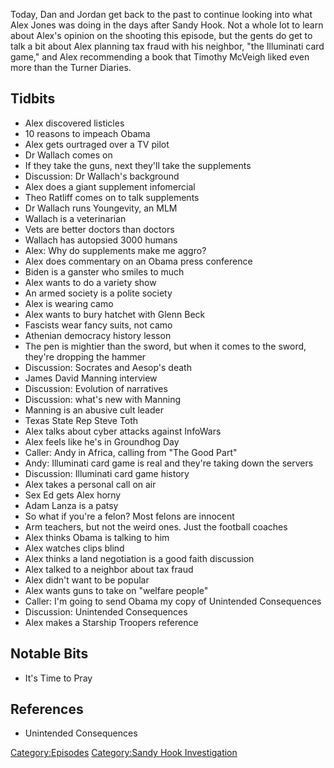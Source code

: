 {{DEFAULTSORT:
    #_EPISODE_0294:January 15-16, 2013
}}{{Episode
    | title             = January 15-16, 2013
    | caption           = Listen to this episode on [https://knowledgefight.libsyn.com/knowledge-fight-january-15-16-2013 Libsyn] [https://open.spotify.com/episode/7sO4kl1i58djWleh1zx8bn Spotify]
    | episodeNumber     = 294
    | length            = 02:18:59
    | airDate           = May 10, 2019
    | coverageStartDate = January 15, 2013
    | coverageEndDate   = January 16, 2013
    | episodeType       = [[:Category:Sandy Hook Investigation|Sandy Hook Investigation]]
    | appearance        = [[Dr Joel Wallach]], [[Theo Ratliff]], [[Glenn Beck]], [[James David Manning]], [[Steve Toth]], [[Adam Lanza]]
    | oocDrop           = I'm God!
    | previousEpisode   = [[293: May 2-3, 2019]]
    | nextEpisode       = [[295: Crossover With QAnon Anonymous]]
}}

{{Stub}}

Today, Dan and Jordan get back to the past to continue looking into what Alex Jones was doing in the days after Sandy Hook. Not a whole lot to learn about Alex's opinion on the shooting this episode, but the gents do get to talk a bit about Alex planning tax fraud with his neighbor, "the Illuminati card game," and Alex recommending a book that Timothy McVeigh liked even more than the Turner Diaries.

==Tidbits==

*Alex discovered listicles
*10 reasons to impeach Obama
*Alex gets ourtraged over a TV pilot
*Dr Wallach comes on
*If they take the guns, next they'll take the supplements
*Discussion: Dr Wallach's background
*Alex does a giant supplement infomercial
*Theo Ratliff comes on to talk supplements
*Dr Wallach runs Youngevity, an MLM
*Wallach is a veterinarian
*Vets are better doctors than doctors
*Wallach has autopsied 3000 humans
*Alex: Why do supplements make me aggro?
*Alex does commentary on an Obama press conference
*Biden is a ganster who smiles to much
*Alex wants to do a variety show
*An armed society is a polite society
*Alex is wearing camo
*Alex wants to bury hatchet with Glenn Beck
*Fascists wear fancy suits, not camo
*Athenian democracy history lesson
*The pen is mightier than the sword, but when it comes to the sword, they're dropping the hammer
*Discussion: Socrates and Aesop's death
*James David Manning interview
*Discussion: Evolution of narratives
*Discussion: what's new with Manning
*Manning is an abusive cult leader
*Texas State Rep Steve Toth
*Alex talks about cyber attacks against InfoWars
*Alex feels like he's in Groundhog Day
*Caller: Andy in Africa, calling from "The Good Part"
*Andy: Illuminati card game is real and they're taking down the servers
*Discussion: Illuminati card game history
*Alex takes a personal call on air
*Sex Ed gets Alex horny
*Adam Lanza is a patsy
*So what if you're a felon? Most felons are innocent
*Arm teachers, but not the weird ones. Just the football coaches
*Alex thinks Obama is talking to him
*Alex watches clips blind
*Alex thinks a land negotiation is a good faith discussion
*Alex talked to a neighbor about tax fraud
*Alex didn't want to be popular
*Alex wants guns to take on "welfare people"
*Caller: I'm going to send Obama my copy of Unintended Consequences
*Discussion: Unintended Consequences
*Alex makes a Starship Troopers reference

==Notable Bits==

*It's Time to Pray

==References==

*Unintended Consequences

[[Category:Episodes]]
[[Category:Sandy Hook Investigation]]

